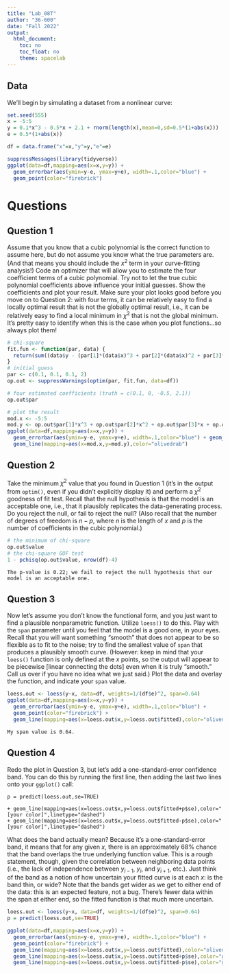 ```yaml
---
title: "Lab_08T"
author: "36-600"
date: "Fall 2022"
output: 
  html_document:
    toc: no
    toc_float: no
    theme: spacelab
---
```


## Data

We'll begin by simulating a dataset from a nonlinear curve:
```r
set.seed(555)
x = -5:5
y = 0.1*x^3 - 0.5*x + 2.1 + rnorm(length(x),mean=0,sd=0.5*(1+abs(x)))
e = 0.5*(1+abs(x))

df = data.frame("x"=x,"y"=y,"e"=e)

suppressMessages(library(tidyverse))
ggplot(data=df,mapping=aes(x=x,y=y)) +
  geom_errorbar(aes(ymin=y-e, ymax=y+e), width=.1,color="blue") +
  geom_point(color="firebrick")
```

# Questions

## Question 1

Assume that you know that a cubic polynomial is the correct function to assume here, but do not assume you know what the true parameters are. (And that means you should include the $x^2$ term in your curve-fitting analysis!) Code an optimizer that will allow you to estimate the four coefficient terms of a cubic polynomial. Try not to let the true cubic polynomial coefficients above influence your initial guesses. Show the coefficients and plot your result. Make sure your plot looks good before you move on to Question 2: with four terms, it can be relatively easy to find a locally optimal result that is not the globally optimal result, i.e., it can be relatively easy to find a local minimum in $\chi^2$ that is not the global minimum. It's pretty easy to identify when this is the case when you plot functions...so always plot them! 
```r
# chi-square
fit.fun <- function(par, data) {
  return(sum((data$y - (par[1]*(data$x)^3 + par[2]*(data$x)^2 + par[3]*(data$x) + par[4]))^2 / (data$e)^2)) 
}
# initial guess
par <- c(0.1, 0.1, 0.1, 2)                     
op.out <- suppressWarnings(optim(par, fit.fun, data=df))

# four estimated coefficients (truth = c(0.1, 0, -0.5, 2.1))
op.out$par    

# plot the result
mod.x <- -5:5 
mod.y <- op.out$par[1]*x^3 + op.out$par[2]*x^2 + op.out$par[3]*x + op.out$par[4]
ggplot(data=df,mapping=aes(x=x,y=y)) +
  geom_errorbar(aes(ymin=y-e, ymax=y+e), width=.1,color="blue") + geom_point(color="firebrick") +
  geom_line(mapping=aes(x=mod.x,y=mod.y),color="olivedrab")
```

## Question 2

Take the minimum $\chi^2$ value that you found in Question 1 (it's in the output from `optim()`, even if you didn't explicitly display it) and perform a $\chi^2$ goodness of fit test. Recall that the null hypothesis is that the model is an acceptable one, i.e., that it plausibly replicates the data-generating process. Do you reject the null, or fail to reject the null? (Also recall that the number of degrees of freedom is $n-p$, where $n$ is the length of $x$ and $p$ is the number of coefficients in the cubic polynomial.)
```r
# the minimum of chi-square 
op.out$value
# the chi-square GOF test
1 - pchisq(op.out$value, nrow(df)-4)
```
```
The p-value is 0.22; we fail to reject the null hypothesis that our model is an acceptable one. 
```

## Question 3

Now let's assume you don't know the functional form, and you just want to find a plausible nonparametric function. Utilize `loess()` to do this. Play with the `span` parameter until you feel that the model is a good one, in your eyes. Recall that you will want something "smooth" that does not appear to be so flexible as to fit to the noise; try to find the smallest value of `span` that produces a plausibly smooth curve. (However: keep in mind that your `loess()` function is only defined at the $x$ points, so the output will appear to be piecewise [linear connecting the dots] even when it is truly "smooth." Call us over if you have no idea what we just said.) Plot the data and overlay the function, and indicate your `span` value.
```r
loess.out <- loess(y~x, data=df, weights=1/(df$e)^2, span=0.64)
ggplot(data=df,mapping=aes(x=x,y=y)) +
  geom_errorbar(aes(ymin=y-e, ymax=y+e), width=.1,color="blue") +
  geom_point(color="firebrick") +
  geom_line(mapping=aes(x=loess.out$x,y=loess.out$fitted),color="olivedrab")
```
```
My span value is 0.64.
```

## Question 4

Redo the plot in Question 3, but let's add a one-standard-error confidence band. You can do this by running the first line, then adding the last two lines onto your `ggplot()` call:
```
p = predict(loess.out,se=TRUE)

+ geom_line(mapping=aes(x=loess.out$x,y=loess.out$fitted+p$se),color="[your color]",linetype="dashed")
+ geom_line(mapping=aes(x=loess.out$x,y=loess.out$fitted-p$se),color="[your color]",linetype="dashed")
```
What does the band actually mean? Because it's a one-standard-error band, it means that for any given $x$, there is an approximately 68% chance that the band overlaps the true underlying function value. This is a rough statement, though, given the correlation between neighboring data points (i.e., the lack of independence between $y_{i-1}$, $y_i$, and $y_{i+1}$, etc.). Just think of the band as a notion of how uncertain your fitted curve is at each $x$: is the band thin, or wide? Note that the bands get wider as we get to either end of the data: this is an expected feature, not a bug. There's fewer data within the span at either end, so the fitted function is that much more uncertain.
```r
loess.out <- loess(y~x, data=df, weights=1/(df$e)^2, span=0.64)
p = predict(loess.out,se=TRUE)

ggplot(data=df,mapping=aes(x=x,y=y)) +
  geom_errorbar(aes(ymin=y-e, ymax=y+e), width=.1,color="blue") +
  geom_point(color="firebrick") +
  geom_line(mapping=aes(x=loess.out$x,y=loess.out$fitted),color="olivedrab") +
  geom_line(mapping=aes(x=loess.out$x,y=loess.out$fitted+p$se),color="green",linetype="dashed") +
  geom_line(mapping=aes(x=loess.out$x,y=loess.out$fitted-p$se),color="green",linetype="dashed")
```
